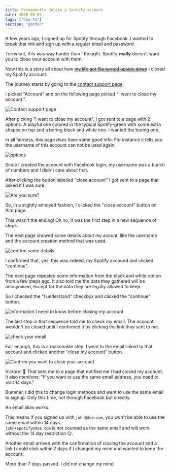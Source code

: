 ```yaml
---
title: Permanently delete a Spotify account
date: 2020-08-02
tags: ["how-to"]
section: "garden"
---
```


A few years ago, I signed up for Spotify through Facebook.
I wanted to break that link and sign up with a regular email and password.

Turns out, this was way harder than I thought.
Spotify **really** doesn't want you to close your account with them.

Now this is a story all about how [~~my life got flip turned upside down~~](https://youtu.be/1nCqRmx3Dnw) I closed my Spotify account.

The journey starts by going to the [contact support page](https://support.spotify.com/contact-spotify-support).

I picked "Account" and on the following page picked "I want to close my account.".

![Contact support page](contact.png)

After picking "I want to close my account", I got sent to a page with 2 options.
A playful one colored in the typical Spotify-green with some extra shapes on top and a boring black and white one.
I wanted the boring one.

In all fairness, this page _does_ have some good info.
For instance it tells you the username of this account can not be used again.

![options](options.png)

Since I created the account with Facebook login, my username was a bunch of numbers and I didn't care about that.

After clicking the button labelled "close account" I got sent to a page that asked if I was sure.

![Are you sure?](sure.png)

So, in a slightly annoyed fashion, I clicked the "close account" button on _that_ page.

This wasn't the ending! Oh no, it was the first step in a new sequence of steps.

The next page showed some details about my acount, like the username and the account creation method that was used.

![confirm some details](confirm-details.png)

I confirmed that, yes, this was indeed, my Spotify accound and clicked "continue".

The next page repeated some information from the black and white option from a few steps ago.
It also told me the data they gathered will be anonymised, except for the data they are legally allowed to keep.

So I checked the "I understand" checkbox and clicked the "continue" button.

![Information I need to know before closing my account](checkbox.png)

The last step in _that_ sequence told me to check my email.
The account wouldn't be closed until I confirmed it by clicking the link they sent to me.

![check your email](check-email.png)

Fair enough, this is a reasonable step.
I went to the email linked to that account and clicked another "close my account" button.

![Confirm you want to close your account](close-email.png)

Victory! 🎉 That sent me to a page that notified me I had closed my account.
It also mentions: "If you want to use the same email address, you need to wait 14 days."

Bummer, I did this to change login methods and want to use the same email to signup. Only this time, not through Facebook but directly.

<Aside variant="info">

An email alias works.

This means if you signed up with `john@doe.com`, you won't be able to use the same email within 14 days.  
`john+spotify@doe.com` is not counted as the same email and will work without the 14 day restriction 😉.

</Aside>

Another email arrived with the confirmation of closing the account and a link I could click within 7 days if I changed my mind and wanted to keep the account.

<Aside>

More than 7 days passed. I did not change my mind.

</Aside>
